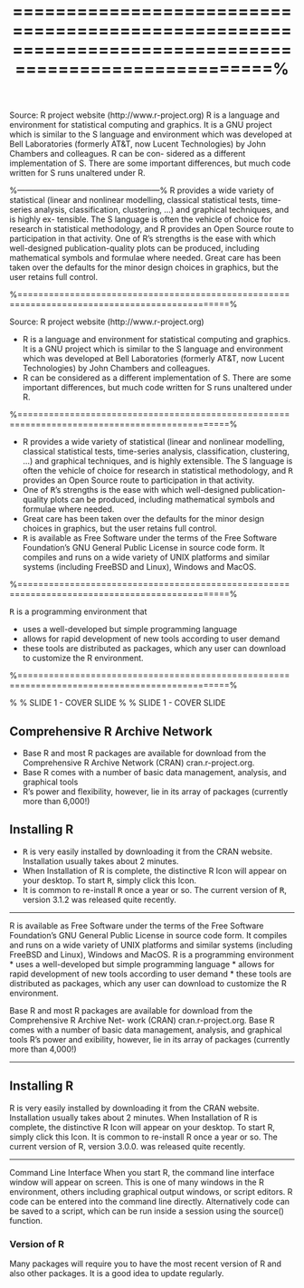 %======================================================================================================%
\section{1 Introduction to R}
Source: R project website (http://www.r-project.org)
R is a language and environment for statistical computing and graphics. It is a GNU project
which is similar to the S language and environment which was developed at Bell Laboratories
(formerly AT&T, now Lucent Technologies) by John Chambers and colleagues. R can be con-
sidered as a different implementation of S. There are some important differences, but much
code written for S runs unaltered under R.

%------------------------------------------------------%
R provides a wide variety of statistical (linear and nonlinear modelling, classical statistical tests,
time-series analysis, classification, clustering, ...) and graphical techniques, and is highly ex-
tensible. The S language is often the vehicle of choice for research in statistical methodology,
and R provides an Open Source route to participation in that activity.
One of R's strengths is the ease with which well-designed publication-quality plots can be
produced, including mathematical symbols and formulae where needed. Great care has been
taken over the defaults for the minor design choices in graphics, but the user retains full control.


 
 
 %==============================================================================================%
 
 \frametitle{Introduction to R}
 Source: R project website (http://www.r-project.org)
 
*  R is a language and environment for statistical computing and graphics. It is a GNU project
 which is similar to the S language and environment which was developed at Bell Laboratories
 (formerly AT\&T, now Lucent Technologies) by John Chambers and colleagues. 
*  R can be considered
 as a different implementation of S. There are some important differences, but much
 code written for S runs unaltered under R.
 
 
 
 
 %==============================================================================================%
 
 \frametitle{What is R?}
 
*  R provides a wide variety of statistical (linear and nonlinear modelling, classical statistical tests,
 time-series analysis, classification, clustering, ...) and graphical techniques, and is highly extensible.
 The S language is often the vehicle of choice for research in statistical methodology,
 and <tt>R</tt> provides an Open Source route to participation in that activity.
*  One of <tt>R</tt>’s strengths is the ease with which well-designed publication-quality plots can be
 produced, including mathematical symbols and formulae where needed. 
*  Great care has been
 taken over the defaults for the minor design choices in graphics, but the user retains full control.
*  <tt>R</tt> is available as Free Software under the terms of the Free Software Foundation’s GNU General
 Public License in source code form. It compiles and runs on a wide variety of UNIX platforms
 and similar systems (including FreeBSD and Linux), Windows and MacOS.
 
 
 %==============================================================================================%
 
 
 <tt>R</tt> is a programming environment that
 
*  uses a well-developed but simple programming language
*  allows for rapid development of new tools according to user demand
*  these tools are distributed as packages, which any user can download to customize the R
 environment.
 
 
 
 
 %==============================================================================================%
 
 % % SLIDE 1 - COVER SLIDE
 \begin{figure}
 \centering
 \includegraphics[width=0.7\linewidth]{images/Rhelpcommands}
 %\caption{}
 %\label{fig:Rhelpcommands}
 \end{figure}

 

 % % SLIDE 1 - COVER SLIDE
\begin{figure}
\centering
\includegraphics[width=0.7\linewidth]{images/irissummary}
\caption{}
\label{fig:irissummary}
\end{figure}

 
## Comprehensive R Archive Network
 
*  Base R and most R packages are available for download from the Comprehensive R Archive Network
 (CRAN) cran.r-project.org. 
*  Base R comes with a number of basic data management,
 analysis, and graphical tools 
*  R’s power and flexibility, however, lie in its array of packages
 (currently more than 6,000!)
 
 
##  Installing R
 
*  <tt>R</tt> is very easily installed by downloading it from the CRAN website. Installation usually takes
 about 2 minutes. 
*  When Installation of R is complete, the distinctive R Icon will appear on your
 desktop. To start <tt>R</tt>, simply click this Icon. 
*  It is common to re-install <tt>R</tt> once a year or so. The
 current version of <tt>R</tt>, version 3.1.2 was released quite recently.
 
--------------------------------------------------

R is available as Free Software under the terms of the Free Software Foundation's GNU General
Public License in source code form. It compiles and runs on a wide variety of UNIX platforms
and similar systems (including FreeBSD and Linux), Windows and MacOS.
R is a programming environment
*  uses a well-developed but simple programming language
*  allows for rapid development of new tools according to user demand
*  these tools are distributed as packages, which any user can download to customize the R
environment.

Base R and most R packages are available for download from the Comprehensive R Archive Net-
work (CRAN) cran.r-project.org. Base R comes with a number of basic data management,
analysis, and graphical tools R's power and 
exibility, however, lie in its array of packages
(currently more than 4,000!)

----------------------------------------------------------------------

## Installing R

R is very easily installed by downloading it from the CRAN website. Installation usually takes
about 2 minutes. When Installation of R is complete, the distinctive R Icon will appear on your
desktop. To start R, simply click this Icon. It is common to re-install R once a year or so. The
current version of R, version 3.0.0. was released quite recently.

---------------------------------------------------
Command Line Interface
When you start R, the command line interface window will appear on screen. This is one
of many windows in the R environment, others including graphical output windows, or script
editors. R code can be entered into the command line directly. Alternatively code can be saved
to a script, which can be run inside a session using the source() function.


### Version of R

Many packages will require you to have the most recent version of R and also other packages.
It is a good idea to update regularly.
